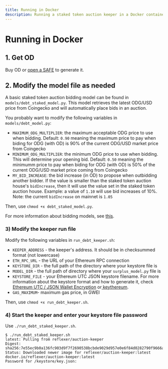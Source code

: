 ```yaml
---
title: Running in Docker
description: Running a staked token auction keeper in a Docker container
---
```


# Running in Docker

## 1. Get OD

Buy OD or [open a SAFE](https://app.gitbook.com/@reflexer-labs/s/geb/pyflex/safe-management/opening-a-safe) to generate it.

## 2. Modify the model file as needed

A basic staked token auction bidding model can be found in `models/debt_staked_model.py`. This model retrieves the latest ODG/USD price from Coingecko and will automatically place bids in an auction.

You probably want to modify the following variables in `models/debt_model.py`:

* `MAXIMUM_ODG_MULTIPLIER`: the maximum acceptable ODG price to use when bidding. Default: `0.90` meaning the maximum price to pay when biding for ODG (with OD) is 90% of the current ODG/USD market price from Coingecko
* `MINIMUM_ODG_MULTIPLIER`: the minimum ODG price to use when bidding. This will determine your opening bid. Default: `0.50` meaning the minimumm price to pay when biding for ODG (with OD) is 50% of the current ODG/USD market price coming from Coingecko
* `MY_BID_INCREASE`: the bid increase (in OD) to propose when outbidding another bidder. If the value is smaller than the staked token auction house's `bidIncrease`, then it will use the value set in the staked token auction house. Example: a value of `1.10` will use bid increases of 10%. Note: the current `bidIncrease` on mainnet is `1.05`

Then, use `chmod +x debt_staked_model.py`.

For more information about bidding models, see [this](/keepers/bidding-models).

### 3) Modify the keeper run file

Modify the following variables in `run_debt_keeper.sh`:

* `KEEPER_ADDRESS` - the keeper's address. It should be in checksummed format (not lowercase)
* `ETH_RPC_URL` - the URL of your Ethereum RPC connection
* `KEYSTORE_DIR` - the full path of the directory where your keystore file is
* `MODEL_DIR` - the full path of directory where your `surplus_model.py` file is
* `KEYSTORE_FILE` - your Ethereum UTC JSON keystore filename. For more information about the keystore format and how to generate it, check [Ethereum UTC / JSON Wallet Encryption](https://wizardforcel.gitbooks.io/practical-cryptography-for-developers-book/content/symmetric-key-ciphers/ethereum-wallet-encryption.html) or[ keythereum](https://github.com/ethereumjs/keythereum).
* `GAS_MAXIMUM`- maximum gas price, in GWEI

Then, use `chmod +x run_debt_keeper.sh`.

### 4) Start the keeper and enter your keystore file password

Use `./run_debt_staked_keeper.sh`.

```
$ ./run_debt_staked_keeper.sh
latest: Pulling from reflexer/auction-keeper
Digest: sha256:7e55ec9b0a136fc903d9f7f2690538bcbde9029d957e0e6f84d0282790f9666a
Status: Downloaded newer image for reflexer/auction-keeper:latest
docker.io/reflexer/auction-keeper:latest
Password for /keystore/key.json:
```
